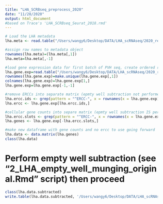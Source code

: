 ```yaml
---
title: "LHA_SCRBseq_preprocess_2020"
date: "11/28/2020"
output: html_document
#based on Trace's 'LHA_SCRBseq_Seurat_2018.rmd'
---
```


```r
# Load the LHA metadata
lha.meta <- read.table("/Users/wangy6/Desktop/DATA/LHA_scRNAseq/2020_reanalysis/scRNA-Seq/data/Sternson_data/merged_sample_info.txt",sep="\t",as.is=F,row.names=NULL, header=TRUE)

#assign row names to metadata object
rownames(lha.meta)=(lha.meta[,1])
lha.meta=lha.meta[,-1]

#load gene expression data for first batch of PVH seq, create ordered rownames
lha.gene.exp=read.table("/Users/wangy6/Desktop/DATA/LHA_scRNAseq/2020_reanalysis/scRNA-Seq/data/Sternson_data/merged_counts_genename.txt",sep="\t",as.is=T,row.names= )
rownames(lha.gene.exp)=make.unique(lha.gene.exp[,1])
colnames(lha.gene.exp)=lha.gene.exp[1,]
lha.gene.exp=lha.gene.exp[-1,-1]

#remove ERCCs into separate matrix (epmty well subtraction not performed on this)
lha.ercc.ids <- grep(pattern = "^ERCC-", x = rownames(x = lha.gene.exp), value = TRUE)
lha.ercc <- lha.gene.exp[lha.ercc.ids,]

#cellular gene counts into separe matrix (epmty well subtraction IS performed on this)
lha.ercc.slots <- grep(pattern = "^ERCC-", x = rownames(x = lha.gene.exp), value = FALSE)
lha.genes <- lha.gene.exp[-lha.ercc.slots,]

#make new dataframe with gene counts and no ercc to use going forward
lha.data <- data.matrix(lha.genes)
class(lha.data)

```


# Perform empty well subtraction (see "2_LHA_empty_well_munging_original.Rmd" script) then proceed

```r
class(lha.data.subtracted)
write.table(lha.data.subtracted, '/Users/wangy6/Desktop/DATA/LHA_scRNAseq/2020_reanalysis/scRNA-Seq/data/Sternson_data/merged_counts_subtracted.txt')
```

